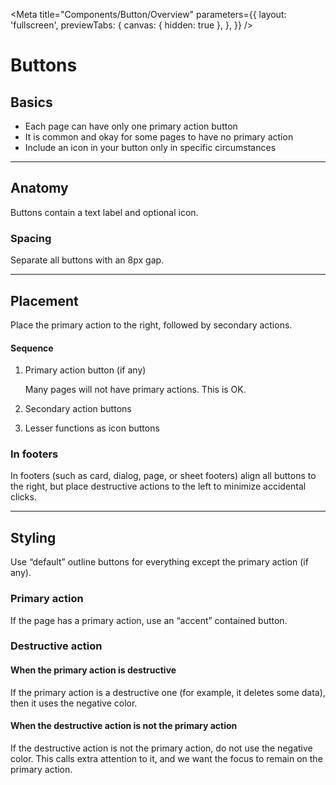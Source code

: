 <!-- button-overview.stories.mdx -->


<Meta
  title="Components/Button/Overview"
  parameters={{
    layout: 'fullscreen',
    previewTabs: {
      canvas: { hidden: true },
    },
  }}
/>

<style>{`
  cv-button {
    margin-right: 8px;
  }
  .docs-story div:first-of-type {
    text-align: center;
  }
  #story--example-button--outlined,
  #story--example-button--text {
    margin-right: 8px;
  }
  cv-button[outlined].destructive {
    margin-right: 4rem;
  }
`}</style>

# Buttons

## Basics

- Each page can have only one primary action button
- It is common and okay for some pages to have no primary action
- Include an icon in your button only in specific circumstances

<Canvas>
  <cv-button id="text-button" text label="Text button"></cv-button>
  <cv-button id="outlined-button" outlined label="Outlined button"></cv-button>
  <cv-button id="contained-button" raised label="Contained button"></cv-button>
</Canvas>

---

## Anatomy

Buttons contain a text label and optional icon.

<Canvas>
  <form>
    <cv-button id="no-icon" raised label="No icon"></cv-button>
    <cv-button
      id="left-icon"
      raised
      label="Left icon"
      icon="sailing"
    ></cv-button>
    <cv-button
      id="right-icon"
      raised
      label="Right icon"
      icon="sailing"
      trailingIcon="true"
    ></cv-button>
  </form>
</Canvas>

### Spacing

Separate all buttons with an 8px gap.

<Canvas>
  <form>
    <cv-button outlined label="Button"></cv-button>
    <cv-button outlined label="Button"></cv-button>
    <cv-button outlined label="Button"></cv-button>
  </form>
</Canvas>

---

## Placement

Place the primary action to the right, followed by secondary actions.

#### Sequence

1.  Primary action button (if any)

    Many pages will not have primary actions. This is OK.

2.  Secondary action buttons

3.  Lesser functions as icon buttons

<Canvas>
  <form>
    <cv-button outlined label="Button"></cv-button>
    <cv-button outlined label="Button"></cv-button>
    <cv-button raised label="Primary" class="primary accent"></cv-button>
  </form>
</Canvas>

### In footers

In footers (such as card, dialog, page, or sheet footers) align all buttons to the right, but place destructive actions to the left to minimize accidental clicks.

<Canvas>
  <form>
    <cv-button outlined label="Delete" class="destructive"></cv-button>
    <cv-button outlined label="Button"></cv-button>
    <cv-button raised label="Primary" class="primary accent"></cv-button>
  </form>
</Canvas>

---

## Styling

Use “default” outline buttons for everything except the primary action (if any).

<Canvas>
  <form>
    <cv-button outlined label="Button"></cv-button>
    <cv-button outlined label="Button"></cv-button>
  </form>
</Canvas>

### Primary action

If the page has a primary action, use an “accent” contained button.

<Canvas>
  <form>
    <cv-button outlined label="Button"></cv-button>
    <cv-button outlined label="Button"></cv-button>
    <cv-button raised label="Primary" class="primary accent"></cv-button>
  </form>
</Canvas>

### Destructive action

#### When the primary action is destructive

If the primary action is a destructive one (for example, it deletes some data), then it uses the negative color.

<Canvas>
  <form>
    <cv-button outlined label="Button"></cv-button>
    <cv-button outlined label="Button"></cv-button>
    <cv-button raised label="Delete" class="destructive primary"></cv-button>
  </form>
</Canvas>

#### When the destructive action is not the primary action

If the destructive action is not the primary action, do not use the negative color. This calls extra attention to it, and we want the focus to remain on the primary action.

<Canvas>
  <form>
    <cv-button outlined label="Delete" class="destructive"></cv-button>
    <cv-button outlined label="Button"></cv-button>
    <cv-button raised label="Primary" class="primary accent"></cv-button>
  </form>
</Canvas>

